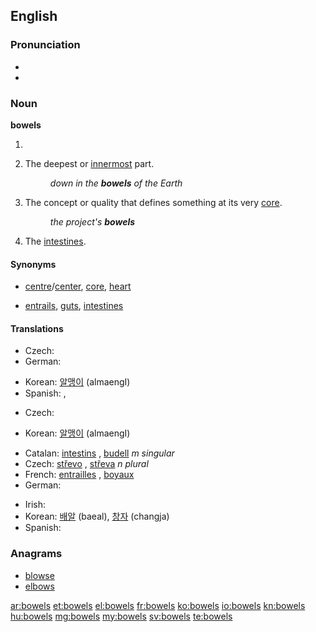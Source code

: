 ==English==

===Pronunciation===
* {{audio|en-us-bowels.ogg|Audio (US)}}
* {{rhymes|aʊəlz}}

===Noun===
'''bowels'''

# {{plural of|bowel}}
# {{plural only}} The deepest or [[innermost]] part.
#: ''down in the '''bowels''' of the Earth''
# {{plural only}} The concept or quality that defines something at its very [[core]].
#: ''the project's '''bowels'''''
# {{plural only}} The [[intestines]].

====Synonyms====
* {{sense|deepest or innermost part}} [[centre]]/[[center]], [[core]], [[heart]]
* {{sense|intestines}} [[entrails]], [[gut]]s, [[intestine]]s

====Translations====
{{trans-top|deepest or innermost part}}
* Czech: {{t-|cs|nitro|f}}
* German: {{t+|de|Tiefen|f}}
{{trans-mid}}
* Korean: [[알맹이]] (almaengI)
* Spanish: {{t-|es|profundidades|f|p}}, {{t|es|entrañas|p}}
{{trans-bottom}}

{{trans-top|concept or quality that defines something at its very core}}
* Czech: {{t+|cs|jádro|n}}
{{trans-mid}}
* Korean: [[알맹이]] (almaengI)
{{trans-bottom}}

{{trans-top|intestines}}
* Catalan: [[intestins]] {{m|p}}, [[budell]] ''m singular''
* Czech: [[střevo]] {{n}}, [[střeva]] ''n plural''
* French: [[entrailles]] {{f|p}}, [[boyaux]] {{m|p}}
* German: {{t+|de|Gedärme|f}}
{{trans-mid}}
* Irish: {{t-|ga|inní|m|p}}
* Korean: [[배알]] (baeal), [[창자]] (changja)
* Spanish: {{t-|es|intestinos|m}}
{{trans-bottom}}

===Anagrams===
* [[blowse#English|blowse]]
* [[elbows#English|elbows]]

[[ar:bowels]]
[[et:bowels]]
[[el:bowels]]
[[fr:bowels]]
[[ko:bowels]]
[[io:bowels]]
[[kn:bowels]]
[[hu:bowels]]
[[mg:bowels]]
[[my:bowels]]
[[sv:bowels]]
[[te:bowels]]